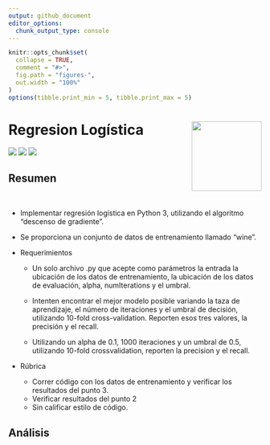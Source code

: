 ```yaml
---
output: github_document
editor_options: 
  chunk_output_type: console
---
```


<!-- github doc -->
<!-- https://bit.ly/3IBkDvG -->

```r
knitr::opts_chunk$set(
  collapse = TRUE,
  comment = "#>",
  fig.path = "figures-",
  out.width = "100%"
)
options(tibble.print_min = 5, tibble.print_max = 5)
```

# Regresion Logística <img src='figures/tidyverse.svg' align="right" height="139" />


<!-- badges: start -->
![](figures/pandas.svg)
![](figures/numpy.svg)
![](figures/r.svg)

## Resumen

<!-- badges: end -->

</br>

* Implementar regresión logística en Python 3, utilizando el algoritmo "descenso de gradiente".
* Se proporciona un conjunto de datos de entrenamiento llamado "wine".

* Requerimientos

  + Un solo archivo .py que acepte como parámetros la entrada la ubicación de los datos de
  entrenamiento, la ubicación de los datos de evaluación, alpha, numIterations y el umbral.

  + Intenten encontrar el mejor modelo posible variando la taza de aprendizaje, el número de
  iteraciones y el umbral de decisión, utilizando 10-fold cross-validation. Reporten esos tres
  valores, la precisión y el recall.

  + Utilizando un alpha de 0.1, 1000 iteraciones y un umbral de 0.5, utilizando 10-fold
  crossvalidation, reporten la precision y el recall.

* Rúbrica

  + Correr código con los datos de entrenamiento y verificar los resultados del punto 3.
  + Verificar resultados del punto 2
  + Sin calificar estilo de código.
  
## Análisis